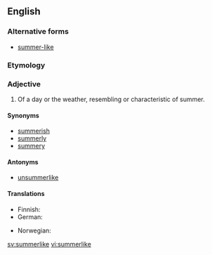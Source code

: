 ==English==

===Alternative forms===
* [[summer-like]]

===Etymology===
{{suffix|summer|like}}

===Adjective===
{{en-adj}}

# Of a day or the weather, resembling or characteristic of summer.

====Synonyms====
* [[summerish]]
* [[summerly]]
* [[summery]]

====Antonyms====
* [[unsummerlike]]

====Translations====
{{trans-top|of a day or the weather, resembling or characteristic of summer.}}
* Finnish: {{t-|fi|kesäinen}}
* German: {{t-|de|sommerlich}}
{{trans-mid}}
* Norwegian: {{t|nl|sommerlig}}
{{trans-bottom}}

[[sv:summerlike]]
[[vi:summerlike]]
